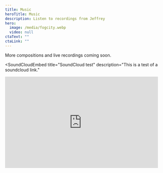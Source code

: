 ```yaml
---
title: Music
heroTitle: Music
description: Listen to recordings from Jeffrey
hero:
  image: /media/fogcity.webp
  video: null
ctaText: ""
ctaLink: ""
---
```


More compositions and live recordings coming soon.

<SoundCloudEmbed
  title="SoundCloud test"
  description="This is a test of a soundcloud link."
>
  <iframe
    width="100%"
    height="300"
    scrolling="no"
    frameborder="no"
    allow="autoplay"
    src="https://w.soundcloud.com/player/?url=https%3A//api.soundcloud.com/tracks/1442707219&color=%23ff5500&auto_play=false&hide_related=false&show_comments=true&show_user=true&show_reposts=false&show_teaser=true&visual=true"
  ></iframe>
</SoundCloudEmbed>
